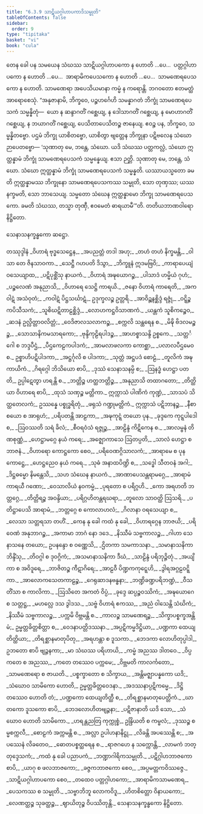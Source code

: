 ```yaml
---
title: "6.3.9 သာဋိယဂ္ဂါဟာပကာဒိသမ္မုတိ"
tableOfContents: false
sidebar:
  order: 9
type: "tipitaka"
basket: "vi"
book: "cula"
---
```



<DynamicBreadcrumb />

<Division number="329" book="cula" e="ch" v="4" p="332">

<Paragraph number="1445" book="cula">
တေန ခေါ ပန သမယေန သံဃဿ သာဋိယဂ္ဂါဟာပကော န ဟောတိ …ပေ…  ပတ္တဂ္ဂါဟာပကော န ဟောတိ …ပေ…  အာရာမိကပေသကော န ဟောတိ …ပေ…  သာမဏေရပေသကော န ဟောတိ. သာမဏေရာ အပေသိယမာနာ ကမ္မံ န ကရောန္တိ. ဘဂဝတော ဧတမတ္ထံ အာရောစေသုံ. “အနုဇာနာမိ, ဘိက္ခဝေ, ပဉ္စဟင်္ဂေဟိ သမန္နာဂတံ ဘိက္ခုံ သာမဏေရပေသကံ သမ္မန္နိတုံ—  ယော န ဆန္ဒာဂတိံ ဂစ္ဆေယျ, န ဒေါသာဂတိံ ဂစ္ဆေယျ, န မောဟာဂတိံ ဂစ္ဆေယျ, န ဘယာဂတိံ ဂစ္ဆေယျ, ပေသိတာပေသိတဉ္စ ဇာနေယျ. ဧဝဉ္စ ပန, ဘိက္ခဝေ, သမ္မန္နိတဗ္ဗော. ပဌမံ ဘိက္ခု ယာစိတဗ္ဗော, ယာစိတွာ ဗျတ္တေန ဘိက္ခုနာ ပဋိဗလေန သံဃော ဉာပေတဗ္ဗော—
</Paragraph>

<Paragraph number="1446" book="cula">
‘သုဏာတု မေ, ဘန္တေ, သံဃော. ယဒိ သံဃဿ ပတ္တကလ္လံ, သံဃော ဣတ္ထန္နာမံ ဘိက္ခုံ သာမဏေရပေသကံ သမ္မန္နေယျ. ဧသာ ဉတ္တိ.
</Paragraph>

<Paragraph number="1447" book="cula">
သုဏာတု မေ, ဘန္တေ, သံဃော. သံဃော ဣတ္ထန္နာမံ ဘိက္ခုံ သာမဏေရပေသကံ သမ္မန္နတိ. ယဿာယသ္မတော ခမတိ ဣတ္ထန္နာမဿ ဘိက္ခုနော သာမဏေရပေသကဿ သမ္မုတိ, သော တုဏှဿ; ယဿ နက္ခမတိ, သော ဘာသေယျ.
</Paragraph>

<Paragraph number="1448" book="cula">
သမ္မတော သံဃေန ဣတ္ထန္နာမော ဘိက္ခု သာမဏေရပေသကော. ခမတိ သံဃဿ, တသ္မာ တုဏှီ, ဧဝမေတံ ဓာရယာမီ’”တိ.

</Paragraph>
</Division>

<Paragraph number="1449" type="center" book="cula">
တတိယဘာဏဝါရော နိဋ္ဌိတော.

  
သေနာသနက္ခန္ဓကော ဆဋ္ဌော.



</Paragraph>

<Paragraph number="1450" type="center" book="cula">
တဿုဒ္ဒါနံ


</Paragraph>

<Paragraph number="1451" type="verses" book="cula">
_ဝိဟာရံ ဗုဒ္ဓသေဋ္ဌေန,_  
_အပညတ္တံ တဒါ အဟု;_  
_တဟံ တဟံ နိက္ခမန္တိ,_  
_ဝါသာ တေ ဇိနသာဝကာ._  

</Paragraph>

<Paragraph number="1452" type="verses" book="cula">
_သေဋ္ဌီ ဂဟပတိ ဒိသွာ,_  
_ဘိက္ခူနံ ဣဒမဗြဝိ;_  
_ကာရာပေယျံ ဝသေယျာထ,_  
_ပဋိပုစ္ဆိံသု နာယကံ._  

</Paragraph>

<Paragraph number="1453" type="verses" book="cula">
_ဝိဟာရံ အဍ္ဎယောဂဉ္စ,_  
_ပါသာဒံ ဟမ္မိယံ ဂုဟံ;_  
_ပဉ္စလေဏံ အနုညာသိ,_  
_ဝိဟာရေ သေဋ္ဌိ ကာရယိ._  

</Paragraph>

<Paragraph number="1454" type="verses" book="cula">
_ဇနော ဝိဟာရံ ကာရေတိ,_  
_အကဝါဋံ အသံဝုတံ;_  
_ကဝါဋံ ပိဋ္ဌသင်္ဃာဋံ,_  
ဥဒုက္ခလဉ္စ ဥတ္တရိ._  

</Paragraph>

<Paragraph number="1455" type="verses" book="cula">
_အာဝိဉ္ဆနစ္ဆိဒ္ဒံ ရဇ္ဇုံ,_  
_ဝဋ္ဋိဉ္စ ကပိသီသကံ;_  
_သူစိဃဋိတာဠစ္ဆိဒ္ဒံ,_  
_လောဟကဋ္ဌဝိသာဏကံ._  

</Paragraph>

<Paragraph number="1456" type="verses" book="cula">
_ယန္တကံ သူစိကဉ္စေဝ,_  
_ဆဒနံ ဥလ္လိတ္တာဝလိတ္တံ;_  
_ဝေဒိဇာလသလာကဉ္စ,_  
_စက္ကလိ သန္ထရေန စ._  

</Paragraph>

<Paragraph number="1457" type="verses" book="cula">
_မိဍ္ဎိ ဗိဒလမဉ္စဉ္စ,_  
_သောသာနိကမသာရကော;_  
_ဗုန္ဒိကုဠိရပါဒဉ္စ,_  
_အာဟစ္စာသန္ဒိ ဥစ္စကေ._  

</Paragraph>

<Paragraph number="1458" type="verses" book="cula">
_သတ္တင်္ဂေါ စ ဘဒ္ဒပီဌံ,_  
_ပီဌကေဠကပါဒကံ;_  
_အာမလာဖလကာ ကောစ္ဆာ,_  
_ပလာလပီဌမေဝ စ._  

</Paragraph>

<Paragraph number="1459" type="verses" book="cula">
ဥစ္စာဟိပဋိပါဒကာ,_  
_အဋ္ဌင်္ဂုလိ စ ပါဒကာ;_  
_သုတ္တံ အဋ္ဌပဒံ စောဠံ,_  
_တူလိကံ အဍ္ဎကာယိကံ._  

</Paragraph>

<Paragraph number="1460" type="verses" book="cula">
_ဂိရဂ္ဂေါ ဘိသိယော စာပိ,_  
_ဒုဿံ သေနာသနမ္ပိ စ;_  
_ဩနဒ္ဓံ ဟေဋ္ဌာ ပတတိ,_  
ဥပ္ပါဋေတွာ ဟရန္တိ စ._  

</Paragraph>

<Paragraph number="1461" type="verses" book="cula">
_ဘတ္တိဉ္စ ဟတ္ထဘတ္တိဉ္စ,_  
_အနုညာသိ တထာဂတော;_  
_တိတ္ထိယာ ဝိဟာရေ စာပိ,_  
_ထုသံ သဏှဉ္စ မတ္တိကာ._  

</Paragraph>

<Paragraph number="1462" book="cula">
ဣက္ကာသံ ပါဏိကံ ကုဏ္ဍံ,_  
_သာသပံ သိတ္ထတေလကံ;_  
ဥဿန္နေ ပစ္စုဒ္ဓရိတုံ,_  
_ဖရုသံ ဂဏ္ဍုမတ္တိကံ._  

</Paragraph>

<Paragraph number="1463" type="verses" book="cula">
ဣက္ကာသံ ပဋိဘာနဉ္စ,_  
_နီစာ စယော စ အာရုဟံ;_  
_ပရိပတန္တိ အာဠကာ,_  
_အဍ္ဎကုဋ္ဋံ တယော ပုန._  

</Paragraph>

<Paragraph number="1464" type="verses" book="cula">
_ခုဒ္ဒကေ ကုဋ္ဋပါဒေါ စ,_  
_ဩဝဿတိ သရံ ခိလံ;_  
_စီဝရဝံသံ ရဇ္ဇုဉ္စ,_  
_အာဠိန္ဒံ ကိဋိကေန စ._  

</Paragraph>

<Paragraph number="1465" type="verses" book="cula">
_အာလမ္ဗနံ တိဏစုဏ္ဏံ,_  
_ဟေဋ္ဌာမဂ္ဂေ နယံ ကရေ;_  
_အဇ္ဈောကာသေ ဩတပ္ပတိ,_  
_သာလံ ဟေဋ္ဌာ စ ဘာဇနံ._  

</Paragraph>

<Paragraph number="1466" type="verses" book="cula">
_ဝိဟာရော ကောဋ္ဌကော စေဝ,_  
_ပရိဝေဏဂ္ဂိသာလကံ;_  
_အာရာမေ စ ပုန ကောဋ္ဌေ,_  
_ဟေဋ္ဌညေဝ နယံ ကရေ._  

</Paragraph>

<Paragraph number="1467" type="verses" book="cula">
_သုဓံ အနာထပိဏ္ဍိ စ,_  
_သဒ္ဓေါ သီတဝနံ အဂါ;_  
_ဒိဋ္ဌဓမ္မော နိမန္တေသိ,_  
_သဟ သံဃေန နာယကံ._  

</Paragraph>

<Paragraph number="1468" type="verses" book="cula">
_အာဏာပေသန္တရာမဂ္ဂေ,_  
_အာရာမံ ကာရယီ ဂဏော;_  
_ဝေသာလိယံ နဝကမ္မံ,_  
_ပုရတော စ ပရိဂ္ဂဟိ._  

</Paragraph>

<Paragraph number="1469" type="verses" book="cula">
_ကော အရဟတိ ဘတ္တဂ္ဂေ,_  
_တိတ္တိရဉ္စ အဝန္ဒိယာ;_  
_ပရိဂ္ဂဟိတန္တရဃရာ,_  
_တူလော သာဝတ္ထိ ဩသရိ._  

</Paragraph>

<Paragraph number="1470" type="verses" book="cula">
_ပတိဋ္ဌာပေသိ အာရာမံ,_  
_ဘတ္တဂ္ဂေ စ ကောလာဟလံ;_  
_ဂိလာနာ ဝရသေယျာ စ,_  
_လေသာ သတ္တရသာ တဟိံ._  

</Paragraph>

<Paragraph number="1471" type="verses" book="cula">
_ကေန နု ခေါ ကထံ နု ခေါ,_  
_ဝိဟာရဂ္ဂေန ဘာဇယိ;_  
_ပရိဝေဏံ အနုဘာဂဉ္စ,_  
_အကာမာ ဘာဂံ နော ဒဒေ._  

</Paragraph>

<Paragraph number="1472" type="verses" book="cula">
_နိဿီမံ သဗ္ဗကာလဉ္စ,_  
_ဂါဟာ သေနာသနေ တယော;_  
ဥပနန္ဒော စ ဝဏ္ဏေသိ,_  
_ဌိတကာ သမကာသနာ._  

</Paragraph>

<Paragraph number="1473" type="verses" book="cula">
_သမာနာသနိကာ ဘိန္ဒိံသု,_  
_တိဝဂ္ဂါ စ ဒုဝဂ္ဂိကံ;_  
_အသမာနာသနိကာ ဒီဃံ,_  
_သာဠိန္ဒံ ပရိဘုဉ္ဇိတုံ._  

</Paragraph>

<Paragraph number="1474" type="verses" book="cula">
_အယျိကာ စ အဝိဒူရေ,_  
_ဘာဇိတဉ္စ ကီဋာဂိရေ;_  
_အာဠဝီ ပိဏ္ဍကကုဋ္ဋေဟိ,_  
_ဒွါရအဂ္ဂဠဝဋ္ဋိကာ._  

</Paragraph>

<Paragraph number="1475" type="verses" book="cula">
_အာလောကသေတကာဠဉ္စ,_  
_ဂေရုဆာဒနဗန္ဓနာ;_  
_ဘဏ္ဍိခဏ္ဍပရိဘဏ္ဍံ,_  
_ဝီသ တိံသာ စ ကာလိကာ._  

</Paragraph>

<Paragraph number="1476" type="verses" book="cula">
_ဩသိတေ အကတံ ဝိပ္ပံ,_  
_ခုဒ္ဒေ ဆပ္ပဉ္စဝဿိကံ;_  
_အဍ္ဎယောဂေ စ သတ္တဋ္ဌ,_  
_မဟလ္လေ ဒသ ဒွါဒသ._  

</Paragraph>

<Paragraph number="1477" type="verses" book="cula">
_သဗ္ဗံ ဝိဟာရံ ဧကဿ,_  
_အညံ ဝါသေန္တိ သံဃိကံ;_  
_နိဿီမံ သဗ္ဗကာလဉ္စ,_  
_ပက္ကမိ ဝိဗ္ဘမန္တိ စ._  

</Paragraph>

<Paragraph number="1478" type="verses" book="cula">
_ကာလဉ္စ သာမဏေရဉ္စ,_  
_သိက္ခာပစ္စက္ခအန္တိမံ;_  
ဥမ္မတ္တခိတ္တစိတ္တာ စ,_  
_ဝေဒနာပတ္တိဒဿနာ._  

</Paragraph>

<Paragraph number="1479" type="verses" book="cula">
_အပ္ပဋိကမ္မဒိဋ္ဌိယာ,_  
_ပဏ္ဍကာ ထေယျတိတ္ထိယာ;_  
_တိရစ္ဆာနမာတုပိတု,_  
_အရဟန္တာ စ ဒူသကာ._  

</Paragraph>

<Paragraph number="1480" type="verses" book="cula">
_ဘေဒကာ လောဟိတုပ္ပါဒါ,_  
ဥဘတော စာပိ ဗျဉ္ဇနကာ;_  
_မာ သံဃဿ ပရိဟာယိ,_  
_ကမ္မံ အညဿ ဒါတဝေ._  

</Paragraph>

<Paragraph number="1481" type="verses" book="cula">
_ဝိပ္ပကတေ စ အညဿ,_  
_ကတေ တဿေဝ ပက္ကမေ;_  
_ဝိဗ္ဘမတိ ကာလင်္ကတော,_  
_သာမဏေရော စ ဇာယတိ._  

</Paragraph>

<Paragraph number="1482" type="verses" book="cula">
_ပစ္စက္ခာတော စ သိက္ခာယ,_  
_အန္တိမဇ္ဈာပန္နကော ယဒိ;_  
_သံဃောဝ သာမိကော ဟောတိ,_  
ဥမ္မတ္တခိတ္တဝေဒနာ._  

</Paragraph>

<Paragraph number="1483" type="verses" book="cula">
_အဒဿနာပ္ပဋိကမ္မေ,_  
_ဒိဋ္ဌိ တဿေဝ ဟောတိ တံ;_  
_ပဏ္ဍကော ထေယျတိတ္ထီ စ,_  
_တိရစ္ဆာနမာတုပေတ္တိကံ._  

</Paragraph>

<Paragraph number="1484" type="verses" book="cula">
_ဃာတကော ဒူသကော စာပိ,_  
_ဘေဒလောဟိတဗျဉ္ဇနာ;_  
_ပဋိဇာနာတိ ယဒိ သော,_  
_သံဃောဝ ဟောတိ သာမိကော._  

</Paragraph>

<Paragraph number="1485" type="verses" book="cula">
_ဟရန္တညတြ ကုက္ကုစ္စံ,_  
ဥန္ဒြိယတိ စ ကမ္ဗလံ;_  
_ဒုဿဉ္စ စမ္မစက္ကလီ,_  
_စောဠကံ အက္ကမန္တိ စ._  

</Paragraph>

<Paragraph number="1486" type="verses" book="cula">
_အလ္လာ ဥပါဟနာနိဋ္ဌု,_  
_လိခန္တိ အပဿေန္တိ စ;_  
_အပဿေနံ လိခတေဝ,_  
_ဓောတပစ္စတ္ထရေန စ._  

</Paragraph>

<Paragraph number="1487" type="verses" book="cula">
_ရာဇဂဟေ န သက္ကောန္တိ,_  
_လာမကံ ဘတ္တုဒ္ဒေသကံ;_  
_ကထံ နု ခေါ ပညာပကံ,_  
_ဘဏ္ဍာဂါရိကသမ္မုတိ._  

</Paragraph>

<Paragraph number="1488" type="verses" book="cula">
_ပဋိဂ္ဂါဟဘာဇကော စာပိ,_  
_ယာဂု စ ဖလဘာဇကော;_  
_ခဇ္ဇကဘာဇကော စေဝ,_  
_အပ္ပမတ္တကဝိဿဇ္ဇေ._  

</Paragraph>

<Paragraph number="1489" type="verses" book="cula">
_သာဋိယဂ္ဂါဟာပကော စေဝ,_  
_တထေဝ ပတ္တဂ္ဂါဟကော;_  
_အာရာမိကသာမဏေရ,_  
_ပေသကဿ စ သမ္မုတိ._  

</Paragraph>

<Paragraph number="1490" type="verses" book="cula">
_သဗ္ဗာဘိဘူ လောကဝိဒူ,_  
_ဟိတစိတ္တော ဝိနာယကော;_  
_လေဏတ္ထဉ္စ သုခတ္ထဉ္စ,_  
_ဈာယိတုဉ္စ ဝိပဿိတုန္တိ._  


</Paragraph>

<Paragraph number="1491" type="center" book="cula">
သေနာသနက္ခန္ဓကော နိဋ္ဌိတော.
</Paragraph>